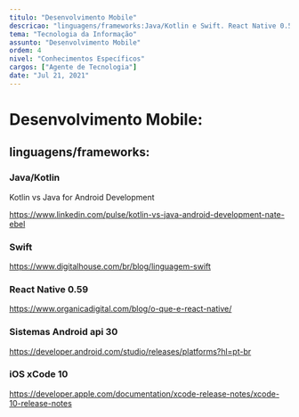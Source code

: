 ```yaml
---
titulo: "Desenvolvimento Mobile"
descricao: "linguagens/frameworks:Java/Kotlin e Swift. React Native 0.59; Sistemas Android api 30 e iOS xCode 10"
tema: "Tecnologia da Informação"
assunto: "Desenvolvimento Mobile"
ordem: 4
nivel: "Conhecimentos Específicos"
cargos: ["Agente de Tecnologia"]
date: "Jul 21, 2021"
---
```


# Desenvolvimento Mobile: 

## linguagens/frameworks:
### Java/Kotlin  

Kotlin vs Java for Android Development

https://www.linkedin.com/pulse/kotlin-vs-java-android-development-nate-ebel

### Swift

https://www.digitalhouse.com/br/blog/linguagem-swift

### React Native 0.59

https://www.organicadigital.com/blog/o-que-e-react-native/


### Sistemas Android api 30

https://developer.android.com/studio/releases/platforms?hl=pt-br

### iOS xCode 10

https://developer.apple.com/documentation/xcode-release-notes/xcode-10-release-notes
